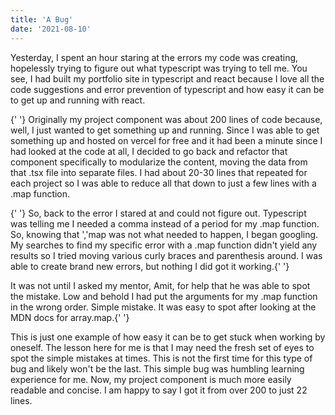 ```yaml
---
title: 'A Bug'
date: '2021-08-10'
---
```


<div>
  <p>
    Yesterday, I spent an hour staring at the errors my code was creating,
    hopelessly trying to figure out what typescript was trying to tell me. You
    see, I had built my portfolio site in typescript and react because I love
    all the code suggestions and error prevention of typescript and how easy it
    can be to get up and running with react.
  </p>
  <p>
    {' '}
    Originally my project component was about 200 lines of code because, well, I
    just wanted to get something up and running. Since I was able to get something
    up and hosted on vercel for free and it had been a minute since I had looked
    at the code at all, I decided to go back and refactor that component specifically
    to modularize the content, moving the data from that .tsx file into separate
    files. I had about 20-30 lines that repeated for each project so I was able to
    reduce all that down to just a few lines with a .map function.
  </p>
  <p>
    {' '}
    So, back to the error I stared at and could not figure out. Typescript was telling
    me I needed a comma instead of a period for my .map function. So, knowing that
    ','map was not what needed to happen, I began googling. My searches to find my
    specific error with a .map function didn't yield any results so I tried moving
    various curly braces and parenthesis around. I was able to create brand new errors,
    but nothing I did got it working.{' '}
  </p>
  <p>
    It was not until I asked my mentor, Amit, for help that he was able to spot
    the mistake. Low and behold I had put the arguments for my .map function in
    the wrong order. Simple mistake. It was easy to spot after looking at the
    MDN docs for array.map.{' '}
  </p>
  <p>
    This is just one example of how easy it can be to get stuck when working by
    oneself. The lesson here for me is that I may need the fresh set of eyes to
    spot the simple mistakes at times. This is not the first time for this type
    of bug and likely won't be the last. This simple bug was humbling learning
    experience for me. Now, my project component is much more easily readable
    and concise. I am happy to say I got it from over 200 to just 22 lines.
  </p>
</div>
